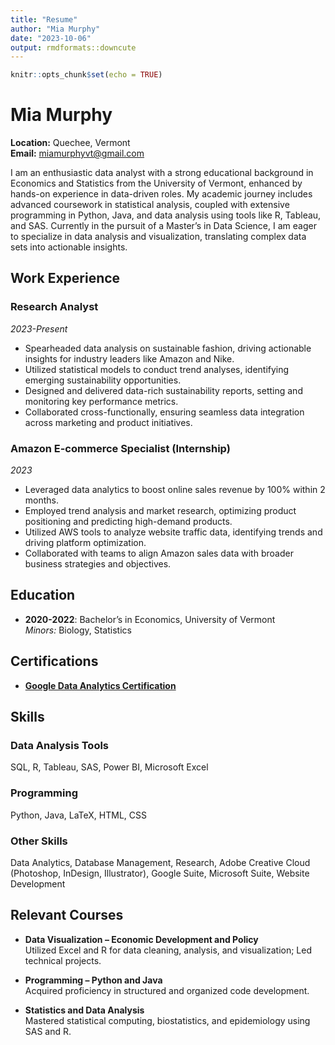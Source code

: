 ```yaml
---
title: "Resume"
author: "Mia Murphy"
date: "2023-10-06"
output: rmdformats::downcute
---
```


```r
knitr::opts_chunk$set(echo = TRUE)
```

# Mia Murphy

**Location:** Quechee, Vermont  
**Email:** [miamurphyvt@gmail.com](mailto:miamurphyvt@gmail.com)  

I am an enthusiastic data analyst with a strong educational background in Economics and Statistics from the University of Vermont, enhanced by hands-on experience in data-driven roles. My academic journey includes advanced coursework in statistical analysis, coupled with extensive programming in Python, Java, and data analysis using tools like R, Tableau, and SAS. Currently in the pursuit of a Master’s in Data Science, I am eager to specialize in data analysis and visualization, translating complex data sets into actionable insights.

## Work Experience

### Research Analyst
_2023-Present_

- Spearheaded data analysis on sustainable fashion, driving actionable insights for industry leaders like Amazon and Nike.
- Utilized statistical models to conduct trend analyses, identifying emerging sustainability opportunities.
- Designed and delivered data-rich sustainability reports, setting and monitoring key performance metrics.
- Collaborated cross-functionally, ensuring seamless data integration across marketing and product initiatives.

### Amazon E-commerce Specialist (Internship)
_2023_

- Leveraged data analytics to boost online sales revenue by 100% within 2 months.
- Employed trend analysis and market research, optimizing product positioning and predicting high-demand products.
- Utilized AWS tools to analyze website traffic data, identifying trends and driving platform optimization.
- Collaborated with teams to align Amazon sales data with broader business strategies and objectives.

## Education

- **2020-2022**: Bachelor’s in Economics, University of Vermont  
  _Minors:_ Biology, Statistics

## Certifications

- [**Google Data Analytics Certification**](https://coursera.org/share/a2f186954990e25e6aca88c97c518dde)

## Skills

### Data Analysis Tools
SQL, R, Tableau, SAS, Power BI, Microsoft Excel

### Programming
Python, Java, LaTeX, HTML, CSS

### Other Skills
Data Analytics, Database Management, Research, Adobe Creative Cloud (Photoshop, InDesign, Illustrator), Google Suite, Microsoft Suite, Website Development

## Relevant Courses

- **Data Visualization – Economic Development and Policy**  
  Utilized Excel and R for data cleaning, analysis, and visualization; Led technical projects.

- **Programming – Python and Java**  
  Acquired proficiency in structured and organized code development.

- **Statistics and Data Analysis**  
  Mastered statistical computing, biostatistics, and epidemiology using SAS and R.
